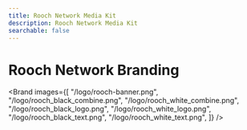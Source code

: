 ```yaml
---
title: Rooch Network Media Kit
description: Rooch Network Media Kit
searchable: false
---
```


# Rooch Network Branding


<Brand
  images={[
    "/logo/rooch-banner.png",
    "/logo/rooch_black_combine.png",
    "/logo/rooch_white_combine.png",
    "/logo/rooch_black_logo.png",
    "/logo/rooch_white_logo.png",
    "/logo/rooch_black_text.png",
    "/logo/rooch_white_text.png",
  ]}
/>
